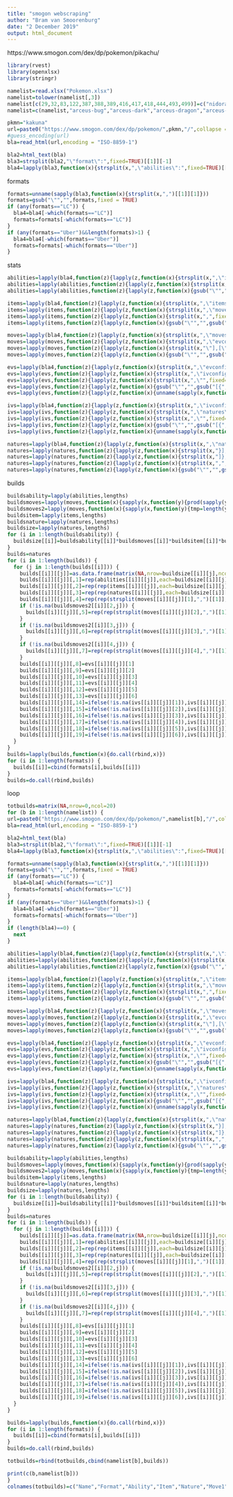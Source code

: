 ---
title: "smogon webscraping"
author: "Bram van Smoorenburg"
date: "2 December 2019"
output: html_document
---

https://www.smogon.com/dex/dp/pokemon/pikachu/

```{r}
library(rvest)
library(openxlsx)
library(stringr)
```

```{r}
namelist=read.xlsx("Pokemon.xlsx")
namelist=tolower(namelist[,3])
namelist[c(29,32,83,122,387,388,389,416,417,418,444,493,499)]=c("nidoran-f","nidoran-f","farfetchd","mr-mime","deoxys-attack","deoxys-defense","deoxys-speed","wormadam","wormadam-sandy","wormadam-trash","mime-jr","giratina-origin","shaymin-sky")
namelist=c(namelist,"arceus-bug","arceus-dark","arceus-dragon","arceus-electric","arceus-fighting","arceus-fire","arceus-flying","arceus-ghost","arceus-grass","arceus-ground","arceus-ice","arceus-poison","arceus-psychic","arceus-rock","arceus-steel","arceus-water")
```

```{r}
pkmn="kakuna"
url=paste0("https://www.smogon.com/dex/dp/pokemon/",pkmn,"/",collapse = "")
#guess_encoding(url)
bla=read_html(url,encoding = "ISO-8859-1")
```

```{r}
bla2=html_text(bla)
bla3=strsplit(bla2,"\"format\":",fixed=TRUE)[[1]][-1]
bla4=lapply(bla3,function(x){strsplit(x,",\"abilities\":",fixed=TRUE)[[1]][-1]})
```

formats
```{r}
formats=unname(sapply(bla3,function(x){strsplit(x,",")[[1]][1]}))
formats=gsub("\"","",formats,fixed = TRUE)
if (any(formats=="LC")) {
  bla4=bla4[-which(formats=="LC")]
  formats=formats[-which(formats=="LC")]
}
if (any(formats=="Uber")&&length(formats)>1) {
  bla4=bla4[-which(formats=="Uber")]
  formats=formats[-which(formats=="Uber")]
}
```

stats
```{r}
abilities=lapply(bla4,function(z){lapply(z,function(x){strsplit(x,",\"items\"",fixed=TRUE)[[1]]})})
abilities=lapply(abilities,function(z){lapply(z,function(x){strsplit(x,",",fixed=TRUE)[[1]]})})
abilities=lapply(abilities,function(z){lapply(z,function(x){gsub("\"","",gsub("[","",gsub("]","",x,fixed=TRUE),fixed=TRUE),fixed=TRUE)})})

items=lapply(bla4,function(z){lapply(z,function(x){strsplit(x,",\"items\":",fixed=TRUE)[[1]][2]})})
items=lapply(items,function(z){lapply(z,function(x){strsplit(x,",\"moveslots\":",fixed=TRUE)[[1]][1]})})
items=lapply(items,function(z){lapply(z,function(x){strsplit(x,",",fixed=TRUE)[[1]]})})
items=lapply(items,function(z){lapply(z,function(x){gsub("\"","",gsub("[","",gsub("]","",x,fixed=TRUE),fixed=TRUE),fixed=TRUE)})})

moves=lapply(bla4,function(z){lapply(z,function(x){strsplit(x,",\"moveslots\":",fixed=TRUE)[[1]][2]})})
moves=lapply(moves,function(z){lapply(z,function(x){strsplit(x,",\"evconfigs\":",fixed=TRUE)[[1]][1]})})
moves=lapply(moves,function(z){lapply(z,function(x){strsplit(x,"\"],[\"",fixed=TRUE)[[1]]})})
moves=lapply(moves,function(z){lapply(z,function(x){gsub("\"","",gsub("[[","",gsub("]]","",x,fixed=TRUE),fixed=TRUE),fixed=TRUE)})})

evs=lapply(bla4,function(z){lapply(z,function(x){strsplit(x,",\"evconfigs\":",fixed=TRUE)[[1]][2]})})
evs=lapply(evs,function(z){lapply(z,function(x){strsplit(x,",\"ivconfigs\":",fixed=TRUE)[[1]][1]})})
evs=lapply(evs,function(z){lapply(z,function(x){strsplit(x,",\"",fixed=TRUE)[[1]]})})
evs=lapply(evs,function(z){lapply(z,function(x){gsub("\"","",gsub("[{","",gsub("}]","",x,fixed=TRUE),fixed=TRUE),fixed=TRUE)})})
evs=lapply(evs,function(z){lapply(z,function(x){unname(sapply(x,function(y){as.numeric(strsplit(y,":")[[1]][2])}))})})

ivs=lapply(bla4,function(z){lapply(z,function(x){strsplit(x,",\"ivconfigs\":",fixed=TRUE)[[1]][2]})})
ivs=lapply(ivs,function(z){lapply(z,function(x){strsplit(x,",\"natures\":",fixed=TRUE)[[1]][1]})})
ivs=lapply(ivs,function(z){lapply(z,function(x){strsplit(x,",\"",fixed=TRUE)[[1]]})})
ivs=lapply(ivs,function(z){lapply(z,function(x){gsub("\"","",gsub("[{","",gsub("}]","",x,fixed=TRUE),fixed=TRUE),fixed=TRUE)})})
ivs=lapply(ivs,function(z){lapply(z,function(x){unname(sapply(x,function(y){as.numeric(strsplit(y,":")[[1]][2])}))})})

natures=lapply(bla4,function(z){lapply(z,function(x){strsplit(x,",\"natures\":",fixed=TRUE)[[1]][2]})})
natures=lapply(natures,function(z){lapply(z,function(x){strsplit(x,"}],\"credits\":",fixed=TRUE)[[1]][1]})})
natures=lapply(natures,function(z){lapply(z,function(x){strsplit(x,"]},",fixed=TRUE)[[1]][1]})})
natures=lapply(natures,function(z){lapply(z,function(x){strsplit(x,",",fixed=TRUE)[[1]]})})
natures=lapply(natures,function(z){lapply(z,function(x){gsub("\"","",gsub("[","",gsub("]","",x,fixed=TRUE),fixed=TRUE),fixed=TRUE)})})
```

builds
```{r}
buildsability=lapply(abilities,lengths)
buildsmoves=lapply(moves,function(x){sapply(x,function(y){prod(sapply(y,function(z){str_count(z,",")+1}))})})
buildsmoves2=lapply(moves,function(x){sapply(x,function(y){tmp=length(y);tmp2=unname(sapply(y,function(z){str_count(z,",")+1}));return(c(tmp2,rep(NA,4-tmp)))})})
buildsitem=lapply(items,lengths)
buildsnature=lapply(natures,lengths)
buildsize=lapply(natures,lengths)
for (i in 1:length(buildsability)) {
  buildsize[[i]]=buildsability[[i]]*buildsmoves[[i]]*buildsitem[[i]]*buildsnature[[i]]
}
builds=natures
for (i in 1:length(builds)) {
  for (j in 1:length(builds[[i]])) {
    builds[[i]][[j]]=as.data.frame(matrix(NA,nrow=buildsize[[i]][j],ncol=19))
    builds[[i]][[j]][,1]=rep(abilities[[i]][[j]],each=buildsize[[i]][j]/buildsability[[i]][j])
    builds[[i]][[j]][,2]=rep(rep(items[[i]][[j]],each=buildsize[[i]][j]/buildsability[[i]][j]/buildsitem[[i]][j]),buildsability[[i]][j])
    builds[[i]][[j]][,3]=rep(rep(natures[[i]][[j]],each=buildsize[[i]][j]/buildsability[[i]][j]/buildsitem[[i]][j]/buildsnature[[i]][j]),buildsability[[i]][j]*buildsitem[[i]][j])
    builds[[i]][[j]][,4]=rep(rep(strsplit(moves[[i]][[j]][1],",")[[1]],each=buildsize[[i]][j]/buildsability[[i]][j]/buildsitem[[i]][j]/buildsnature[[i]][j]/buildsmoves2[[i]][1,j]),buildsability[[i]][[j]]*buildsitem[[i]][[j]]*buildsnature[[i]][j])
    if (!is.na(buildsmoves2[[i]][2,j])) {
      builds[[i]][[j]][,5]=rep(rep(strsplit(moves[[i]][[j]][2],",")[[1]],each=buildsize[[i]][j]/buildsability[[i]][j]/buildsitem[[i]][j]/buildsnature[[i]][j]/buildsmoves2[[i]][1,j]/buildsmoves2[[i]][2,j]),buildsability[[i]][[j]]*buildsitem[[i]][[j]]*buildsnature[[i]][j]*buildsmoves2[[i]][1,j])
    }
    if (!is.na(buildsmoves2[[i]][3,j])) {
      builds[[i]][[j]][,6]=rep(rep(strsplit(moves[[i]][[j]][3],",")[[1]],each=buildsize[[i]][j]/buildsability[[i]][j]/buildsitem[[i]][j]/buildsnature[[i]][j]/buildsmoves2[[i]][1,j]/buildsmoves2[[i]][2,j]/buildsmoves2[[i]][3,j]),buildsability[[i]][[j]]*buildsitem[[i]][[j]]*buildsnature[[i]][j]*buildsmoves2[[i]][1,j]*buildsmoves2[[i]][2,j])
    }
    if (!is.na(buildsmoves2[[i]][4,j])) {
      builds[[i]][[j]][,7]=rep(rep(strsplit(moves[[i]][[j]][4],",")[[1]],each=buildsize[[i]][j]/buildsability[[i]][j]/buildsitem[[i]][j]/buildsnature[[i]][j]/buildsmoves2[[i]][1,j]/buildsmoves2[[i]][2,j]/buildsmoves2[[i]][3,j]/buildsmoves2[[i]][4,j]),buildsability[[i]][[j]]*buildsitem[[i]][[j]]*buildsnature[[i]][j]*buildsmoves2[[i]][1,j]*buildsmoves2[[i]][2,j]*buildsmoves2[[i]][3,j])
    }
    builds[[i]][[j]][,8]=evs[[i]][[j]][1]
    builds[[i]][[j]][,9]=evs[[i]][[j]][2]
    builds[[i]][[j]][,10]=evs[[i]][[j]][3]
    builds[[i]][[j]][,11]=evs[[i]][[j]][4]
    builds[[i]][[j]][,12]=evs[[i]][[j]][5]
    builds[[i]][[j]][,13]=evs[[i]][[j]][6]
    builds[[i]][[j]][,14]=ifelse(!is.na(ivs[[i]][[j]][1]),ivs[[i]][[j]][1],31)
    builds[[i]][[j]][,15]=ifelse(!is.na(ivs[[i]][[j]][2]),ivs[[i]][[j]][2],31)
    builds[[i]][[j]][,16]=ifelse(!is.na(ivs[[i]][[j]][3]),ivs[[i]][[j]][3],31)
    builds[[i]][[j]][,17]=ifelse(!is.na(ivs[[i]][[j]][4]),ivs[[i]][[j]][4],31)
    builds[[i]][[j]][,18]=ifelse(!is.na(ivs[[i]][[j]][5]),ivs[[i]][[j]][5],31)
    builds[[i]][[j]][,19]=ifelse(!is.na(ivs[[i]][[j]][6]),ivs[[i]][[j]][6],31)
  }
}
builds=lapply(builds,function(x){do.call(rbind,x)})
for (i in 1:length(formats)) {
  builds[[i]]=cbind(formats[i],builds[[i]])
}
builds=do.call(rbind,builds)
```

loop
```{r}
totbuilds=matrix(NA,nrow=0,ncol=20)
for (b in 1:length(namelist)) {
url=paste0("https://www.smogon.com/dex/dp/pokemon/",namelist[b],"/",collapse = "")
bla=read_html(url,encoding = "ISO-8859-1")

bla2=html_text(bla)
bla3=strsplit(bla2,"\"format\":",fixed=TRUE)[[1]][-1]
bla4=lapply(bla3,function(x){strsplit(x,",\"abilities\":",fixed=TRUE)[[1]][-1]})

formats=unname(sapply(bla3,function(x){strsplit(x,",")[[1]][1]}))
formats=gsub("\"","",formats,fixed = TRUE)
if (any(formats=="LC")) {
  bla4=bla4[-which(formats=="LC")]
  formats=formats[-which(formats=="LC")]
}
if (any(formats=="Uber")&&length(formats)>1) {
  bla4=bla4[-which(formats=="Uber")]
  formats=formats[-which(formats=="Uber")]
}
if (length(bla4)==0) {
  next
}

abilities=lapply(bla4,function(z){lapply(z,function(x){strsplit(x,",\"items\"",fixed=TRUE)[[1]]})})
abilities=lapply(abilities,function(z){lapply(z,function(x){strsplit(x,",",fixed=TRUE)[[1]]})})
abilities=lapply(abilities,function(z){lapply(z,function(x){gsub("\"","",gsub("[","",gsub("]","",x,fixed=TRUE),fixed=TRUE),fixed=TRUE)})})

items=lapply(bla4,function(z){lapply(z,function(x){strsplit(x,",\"items\":",fixed=TRUE)[[1]][2]})})
items=lapply(items,function(z){lapply(z,function(x){strsplit(x,",\"moveslots\":",fixed=TRUE)[[1]][1]})})
items=lapply(items,function(z){lapply(z,function(x){strsplit(x,",",fixed=TRUE)[[1]]})})
items=lapply(items,function(z){lapply(z,function(x){gsub("\"","",gsub("[","",gsub("]","",x,fixed=TRUE),fixed=TRUE),fixed=TRUE)})})

moves=lapply(bla4,function(z){lapply(z,function(x){strsplit(x,",\"moveslots\":",fixed=TRUE)[[1]][2]})})
moves=lapply(moves,function(z){lapply(z,function(x){strsplit(x,",\"evconfigs\":",fixed=TRUE)[[1]][1]})})
moves=lapply(moves,function(z){lapply(z,function(x){strsplit(x,"\"],[\"",fixed=TRUE)[[1]]})})
moves=lapply(moves,function(z){lapply(z,function(x){gsub("\"","",gsub("[[","",gsub("]]","",x,fixed=TRUE),fixed=TRUE),fixed=TRUE)})})

evs=lapply(bla4,function(z){lapply(z,function(x){strsplit(x,",\"evconfigs\":",fixed=TRUE)[[1]][2]})})
evs=lapply(evs,function(z){lapply(z,function(x){strsplit(x,",\"ivconfigs\":",fixed=TRUE)[[1]][1]})})
evs=lapply(evs,function(z){lapply(z,function(x){strsplit(x,",\"",fixed=TRUE)[[1]]})})
evs=lapply(evs,function(z){lapply(z,function(x){gsub("\"","",gsub("[{","",gsub("}]","",x,fixed=TRUE),fixed=TRUE),fixed=TRUE)})})
evs=lapply(evs,function(z){lapply(z,function(x){unname(sapply(x,function(y){as.numeric(strsplit(y,":")[[1]][2])}))})})

ivs=lapply(bla4,function(z){lapply(z,function(x){strsplit(x,",\"ivconfigs\":",fixed=TRUE)[[1]][2]})})
ivs=lapply(ivs,function(z){lapply(z,function(x){strsplit(x,",\"natures\":",fixed=TRUE)[[1]][1]})})
ivs=lapply(ivs,function(z){lapply(z,function(x){strsplit(x,",\"",fixed=TRUE)[[1]]})})
ivs=lapply(ivs,function(z){lapply(z,function(x){gsub("\"","",gsub("[{","",gsub("}]","",x,fixed=TRUE),fixed=TRUE),fixed=TRUE)})})
ivs=lapply(ivs,function(z){lapply(z,function(x){unname(sapply(x,function(y){as.numeric(strsplit(y,":")[[1]][2])}))})})

natures=lapply(bla4,function(z){lapply(z,function(x){strsplit(x,",\"natures\":",fixed=TRUE)[[1]][2]})})
natures=lapply(natures,function(z){lapply(z,function(x){strsplit(x,"}],\"credits\":",fixed=TRUE)[[1]][1]})})
natures=lapply(natures,function(z){lapply(z,function(x){strsplit(x,"]},",fixed=TRUE)[[1]][1]})})
natures=lapply(natures,function(z){lapply(z,function(x){strsplit(x,",",fixed=TRUE)[[1]]})})
natures=lapply(natures,function(z){lapply(z,function(x){gsub("\"","",gsub("[","",gsub("]","",x,fixed=TRUE),fixed=TRUE),fixed=TRUE)})})

buildsability=lapply(abilities,lengths)
buildsmoves=lapply(moves,function(x){sapply(x,function(y){prod(sapply(y,function(z){str_count(z,",")+1}))})})
buildsmoves2=lapply(moves,function(x){sapply(x,function(y){tmp=length(y);tmp2=unname(sapply(y,function(z){str_count(z,",")+1}));return(c(tmp2,rep(NA,4-tmp)))})})
buildsitem=lapply(items,lengths)
buildsnature=lapply(natures,lengths)
buildsize=lapply(natures,lengths)
for (i in 1:length(buildsability)) {
  buildsize[[i]]=buildsability[[i]]*buildsmoves[[i]]*buildsitem[[i]]*buildsnature[[i]]
}
builds=natures
for (i in 1:length(builds)) {
  for (j in 1:length(builds[[i]])) {
    builds[[i]][[j]]=as.data.frame(matrix(NA,nrow=buildsize[[i]][j],ncol=19))
    builds[[i]][[j]][,1]=rep(abilities[[i]][[j]],each=buildsize[[i]][j]/buildsability[[i]][j])
    builds[[i]][[j]][,2]=rep(rep(items[[i]][[j]],each=buildsize[[i]][j]/buildsability[[i]][j]/buildsitem[[i]][j]),buildsability[[i]][j])
    builds[[i]][[j]][,3]=rep(rep(natures[[i]][[j]],each=buildsize[[i]][j]/buildsability[[i]][j]/buildsitem[[i]][j]/buildsnature[[i]][j]),buildsability[[i]][j]*buildsitem[[i]][j])
    builds[[i]][[j]][,4]=rep(rep(strsplit(moves[[i]][[j]][1],",")[[1]],each=buildsize[[i]][j]/buildsability[[i]][j]/buildsitem[[i]][j]/buildsnature[[i]][j]/buildsmoves2[[i]][1,j]),buildsability[[i]][[j]]*buildsitem[[i]][[j]]*buildsnature[[i]][j])
    if (!is.na(buildsmoves2[[i]][2,j])) {
      builds[[i]][[j]][,5]=rep(rep(strsplit(moves[[i]][[j]][2],",")[[1]],each=buildsize[[i]][j]/buildsability[[i]][j]/buildsitem[[i]][j]/buildsnature[[i]][j]/buildsmoves2[[i]][1,j]/buildsmoves2[[i]][2,j]),buildsability[[i]][[j]]*buildsitem[[i]][[j]]*buildsnature[[i]][j]*buildsmoves2[[i]][1,j])
    }
    if (!is.na(buildsmoves2[[i]][3,j])) {
      builds[[i]][[j]][,6]=rep(rep(strsplit(moves[[i]][[j]][3],",")[[1]],each=buildsize[[i]][j]/buildsability[[i]][j]/buildsitem[[i]][j]/buildsnature[[i]][j]/buildsmoves2[[i]][1,j]/buildsmoves2[[i]][2,j]/buildsmoves2[[i]][3,j]),buildsability[[i]][[j]]*buildsitem[[i]][[j]]*buildsnature[[i]][j]*buildsmoves2[[i]][1,j]*buildsmoves2[[i]][2,j])
    }
    if (!is.na(buildsmoves2[[i]][4,j])) {
      builds[[i]][[j]][,7]=rep(rep(strsplit(moves[[i]][[j]][4],",")[[1]],each=buildsize[[i]][j]/buildsability[[i]][j]/buildsitem[[i]][j]/buildsnature[[i]][j]/buildsmoves2[[i]][1,j]/buildsmoves2[[i]][2,j]/buildsmoves2[[i]][3,j]/buildsmoves2[[i]][4,j]),buildsability[[i]][[j]]*buildsitem[[i]][[j]]*buildsnature[[i]][j]*buildsmoves2[[i]][1,j]*buildsmoves2[[i]][2,j]*buildsmoves2[[i]][3,j])
    }
    builds[[i]][[j]][,8]=evs[[i]][[j]][1]
    builds[[i]][[j]][,9]=evs[[i]][[j]][2]
    builds[[i]][[j]][,10]=evs[[i]][[j]][3]
    builds[[i]][[j]][,11]=evs[[i]][[j]][4]
    builds[[i]][[j]][,12]=evs[[i]][[j]][5]
    builds[[i]][[j]][,13]=evs[[i]][[j]][6]
    builds[[i]][[j]][,14]=ifelse(!is.na(ivs[[i]][[j]][1]),ivs[[i]][[j]][1],31)
    builds[[i]][[j]][,15]=ifelse(!is.na(ivs[[i]][[j]][2]),ivs[[i]][[j]][2],31)
    builds[[i]][[j]][,16]=ifelse(!is.na(ivs[[i]][[j]][3]),ivs[[i]][[j]][3],31)
    builds[[i]][[j]][,17]=ifelse(!is.na(ivs[[i]][[j]][4]),ivs[[i]][[j]][4],31)
    builds[[i]][[j]][,18]=ifelse(!is.na(ivs[[i]][[j]][5]),ivs[[i]][[j]][5],31)
    builds[[i]][[j]][,19]=ifelse(!is.na(ivs[[i]][[j]][6]),ivs[[i]][[j]][6],31)
  }
}

builds=lapply(builds,function(x){do.call(rbind,x)})
for (i in 1:length(formats)) {
  builds[[i]]=cbind(formats[i],builds[[i]])
}
builds=do.call(rbind,builds)

totbuilds=rbind(totbuilds,cbind(namelist[b],builds))

print(c(b,namelist[b]))
}
colnames(totbuilds)=c("Name","Format","Ability","Item","Nature","Move1","Move2","Move3","Move4","evhp","evatk","evdef","evspa","evspd","evspe","ivhp","ivatk","ivdef","ivspa","ivspd","ivspe")
```

